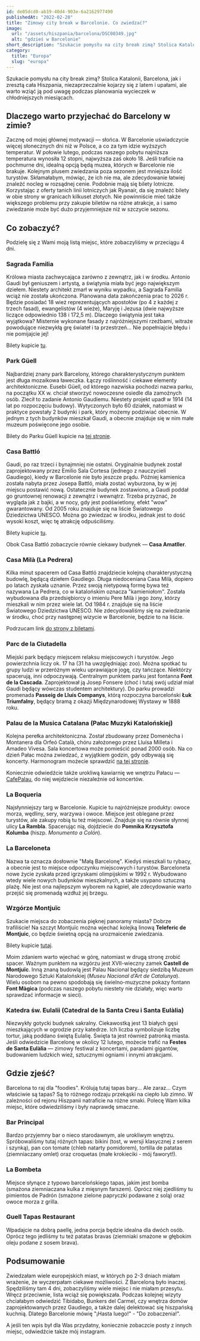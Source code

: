 ```yaml
---
id: de05dcd0-ab19-40d4-903e-6a2162977490
publishedAt: "2022-02-28"
title: "Zimowy city break w Barcelonie. Co zwiedzać?"
image:
  url: "/assets/hiszpania/barcelona/DSC00349.jpg"
  alt: "gdzieś w Barcelonie"
short_description: "Szukacie pomysłu na city break zimą? Stolica Katalonii, Barcelona, jak i zresztą cała Hiszpania, niezaprzeczalnie kojarzy się z latem i upałami, ale warto wziąć ją pod uwagę podczas planowania wycieczek w chłodniejszych miesiącach."
category:
  title: "Europa"
  slug: "europa"
---
```


Szukacie pomysłu na city break zimą? Stolica Katalonii, Barcelona, jak i zresztą cała Hiszpania, niezaprzeczalnie kojarzy się z latem i upałami, ale warto wziąć ją pod uwagę podczas planowania wycieczek w chłodniejszych miesiącach.

## Dlaczego warto przyjechać do Barcelony w zimie?

Zacznę od mojej głównej motywacji — słońca. W Barcelonie uświadczycie więcej słonecznych dni niż w Polsce, a co za tym idzie wyższych temperatur. W połowie lutego, podczas naszego pobytu najniższa temperatura wynosiła 12 stopni, najwyższa zaś około 18. Jeśli traficie na pochmurne dni, idealną opcją będą muzea, których w Barcelonie nie brakuje. Kolejnym plusem zwiedzania poza sezonem jest mniejsza ilość turystów. Skłamałabym, mówiąc, że ich nie ma, ale zdecydowanie łatwiej znaleźć nocleg w rozsądnej cenie. Podobnie mają się bilety lotnicze. Korzystając z oferty tanich linii lotniczych jak Ryanair, da się znaleźć bilety w obie strony w granicach kilkuset złotych. Nie powinniście mieć także większego problemu przy zakupie biletów na różne atrakcje, a i samo zwiedzanie może być dużo przyjemniejsze niż w szczycie sezonu.

## Co zobaczyć?

Podzielę się z Wami moją listą miejsc, które zobaczyliśmy w przeciągu 4 dni.

### Sagrada Familia

Królowa miasta zachwycająca zarówno z zewnątrz, jak i w środku. Antonio Gaudi był geniuszem i artystą, a świątynia miała być jego największym dziełem. Niestety architekt zmarł w wyniku wypadku, a Sagrada Familia wciąż nie została ukończona. Planowana data zakończenia prac to 2026 r. Będzie posiadać 18 wież reprezentujących apostołów (po 4 z każdej z trzech fasad), ewangelistów (4 wieże), Maryję i Jezusa (dwie najwyższe liczące odpowiednio 138 i 172,5 m). Dlaczego świątynia jest taka wyjątkowa? Misternie wykonane fasady z najróżniejszymi rzeźbami, witraże powodujące niezwykłą grę świateł i ta przestrzeń... Nie popełniajcie błędu i nie pomijajcie jej!

Bilety kupicie <a href="https://tickets.sagradafamilia.org/en" target="_blank" rel="noopener noreferrer">tu</a>.

### Park Güell

Najbardziej znany park Barcelony, którego charakterystycznym punktem jest długa mozaikowa ławeczka. Łączy roślinność i ciekawe elementy architektoniczne. Eusebi Güell, od którego nazwiska pochodzi nazwa parku, na początku XX w. chciał stworzyć nowoczesne osiedle dla zamożnych osób. Zlecił to zadanie Antonio Gaudiemu. Niestety projekt upadł w 1914 (14 lat po rozpoczęciu budowy). Wytyczonych było 60 działek, natomiast w praktyce powstały 2 budynki i park, który możemy podziwiać obecnie. W jednym z tych budynków mieszkał Gaudi, a obecnie znajduje się w nim małe muzeum poświęcone jego osobie.

Bilety do Parku Güell kupicie na <a href="https://tickets.sagradafamilia.org/en" target="_blank" rel="noopener noreferrer">tej stronie</a>.

### Casa Battló

Gaudi, po raz trzeci i bynajmniej nie ostatni. Oryginalnie budynek został zaprojektowany przez Emilio Sala Cortesa (jednego z nauczycieli Gaudiego), kiedy w Barcelonie nie było jeszcze prądu. Później kamienica została nabyta przez Josepa Battló, miała zostać wyburzona, by w jej miejscu postawić nową. Ostatecznie budynek zostawiono, a Gaudi poddał go gruntownej renowacji z zewnątrz i wewnątrz. Trzeba przyznać, że wygląda jak z bajki, a w nocy, gdy jest podświetlony, efekt "wow" gwarantowany. Od 2005 roku znajduje się na liście Światowego Dziedzictwa UNESCO. Można go zwiedzać w środku, jednak jest to dość wysoki koszt, więc tę atrakcję odpuściliśmy.

Bilety kupicie <a href="https://www.casabatllo.es/venta-entradas/" target="_blank" rel="noopener noreferrer">tu</a>.

Obok Casa Battló zobaczycie równie ciekawy budynek — **Casa Amatller**.

### Casa Milà (La Pedrera)

Kilka minut spacerem od Casa Battló znajdziecie kolejną charakterystyczną budowlę, będącą dziełem Gaudiego. Długa niedoceniana Casa Milà, dopiero po latach zyskała uznanie. Przez swoją nietypową formę bywa też nazywana La Pedrera, co w katalońskim oznacza "kamieniołom". Została wybudowana dla przedsiębiorcy o imieniu Pere Milà i jego żony, którzy mieszkali w nim przez wiele lat. Od 1984 r. znajduje się na liście Światowego Dziedzictwa UNESCO. Nie zdecydowaliśmy się na zwiedzanie w środku, choć przy następnej wizycie w Barcelonie, będzie to na liście.

Podrzucam link <a href="https://www.lapedrera.com/en/visitsstrony" target="_blank" rel="noopener noreferrer">do strony z biletami</a>.

### Parc de la Ciutadella

Miejski park będący miejscem relaksu miejscowych i turystów. Jego powierzchnia liczy ok. 17 ha (31 ha uwzględniając zoo). Można spotkać tu grupy ludzi w przeróżnym wieku uprawiające jogę, czy tańczące. Niektórzy spacerują, inni odpoczywają. Centralnym punktem parku jest fontanna **Font de la Cascada**. Zaprojektował ją Josep Fonsere (choć i tutaj swój udział miał Gaudi będący wówczas studentem architektury). Do parku prowadzi promenada **Passeig de Lluís Companys**, którą rozpoczyna barceloński **Łuk Triumfalny**, będący bramą z okazji Międzynarodowej Wystawy w 1888 roku.

### Palau de la Musica Catalana (Pałac Muzyki Katalońskiej)

Kolejna perełka architektoniczna. Został zbudowany przez Domenècha i Montanera dla Orfeó Català, chóru założonego przez Lluísa Milleta i Amadeo Vivesa. Sala koncertowa może pomieścić ponad 2000 osób. Na co dzień Pałac można zwiedzać, z wyjątkiem godzin, gdy odbywają się koncerty. Harmonogram możecie sprawdzić <a href="https://www.palaumusica.cat/en" target="_blank" rel="noopener noreferrer">na tej stronie</a>.

Koniecznie odwiedźcie także urokliwą kawiarnię we wnętrzu Pałacu — <a href="https://www.google.com/search?q=palau+de+la+musica+cafe&sxsrf=AJOqlzUkJ-T9QNjB3flhivETtROVZCQy5A%3A1674599937446&ei=AV7QY832GoSMrwSVuKvoCA&ved=0ahUKEwiN-6XzouH8AhUExosKHRXcCo0Q4dUDCA8&uact=5&oq=palau+de+la+musica+cafe&gs_lcp=Cgxnd3Mtd2l6LXNlcnAQAzIICAAQgAQQywEyBggAEBYQHjIGCAAQFhAeMgYIABAWEB4yBggAEBYQHjIGCAAQFhAeMgYIABAWEB4yBggAEBYQHjoKCAAQRxDWBBCwAzoJCAAQsAMQChBDOgcIABCwAxBDOhIILhDHARCvARDIAxCwAxBDGAE6DwguENQCEMgDELADEEMYAToLCC4QgAQQxwEQrwE6BQgAEIAESgQIQRgASgQIRhgBUNUKWLsWYO0ZaAFwAXgAgAGRAYgBjwWSAQMwLjWYAQCgAQHIARTAAQHaAQYIARABGAg&sclient=gws-wiz-serp" target="_blank" rel="noopener noreferrer">CafePalau</a>, do niej wejdziecie niezależnie od koncertów.

### La Boqueria

Najsłynniejszy targ w Barcelonie. Kupicie tu najróżniejsze produkty: owoce morza, wędliny, sery, warzywa i owoce. Miejsce jest oblegane przez turystów, ale zakupy robią tu też miejscowi. Znajduje się na równie słynnej ulicy **La Rambla**. Spacerując nią, dojdziecie do **Pomnika Krzysztofa Kolumba** (hiszp. _Monumento a Colón_).

### La Barceloneta

Nazwa ta oznacza dosłownie "Małą Barcelonę". Kiedyś mieszkali tu rybacy, a obecnie jest to miejsce odpoczynku miejscowych i turystów. Barceloneta nowe życie zyskała przed igrzyskami olimpijskimi w 1992 r. Wybudowano wtedy wiele nowych budynków mieszkalnych, a także usypano sztuczną plażę. Nie jest ona najlepszym wyborem na kąpiel, ale zdecydowanie warto przejść się promenadą wzdłuż jej brzegu.

### Wzgórze Montjuïc

Szukacie miejsca do zobaczenia pięknej panoramy miasta? Dobrze trafiliście! Na szczyt Montjuïc można wjechać kolejką linową **Teleferic de Montjuic**, co będzie świetną opcją na urozmaicenie zwiedzania.

Bilety kupicie <a href="https://www.telefericdemontjuic.cat/en" target="_blank" rel="noopener noreferrer">tutaj</a>.

Moim zdaniem warto wjechać w górę, natomiast w drugą stronę zrobić spacer. Ważnym punktem na wzgórzu jest XVII-wieczny zamek **Castell de Montjuïc**. Inną znaną budowlą jest Palau Nacional będący siedzibą Muzeum Narodowego Sztuki Katalońskiej (_*Museu Nacional d’Art de Catalunya*_). Wielu osobom na pewno spodobają się świelno-muzyczne pokazy fontann **Font Màgica** (podczas naszego pobytu niestety nie działały, więc warto sprawdzać informacje w sieci).

### Katedra św. Eulalii (Catedral de la Santa Creu i Santa Eulàlia)

Niezwykły gotycki budynek sakralny. Ciekawostką jest 13 białych gęsi mieszkających w ogrodzie przy katedrze. Ich liczba symbolizuje liczbę tortur, jaką poddano świętą Eulalię. Święta ta jest również patronką miasta. Jeśli odwiedzicie Barcelonę w okolicy 12 lutego, możecie trafić na **Festes de Santa Eulàlia** — zimowy festiwal z koncertami, paradami gigantów, budowaniem ludzkich wież, sztucznymi ogniami i innymi atrakcjami.

## Gdzie zjeść?

Barcelona to raj dla "foodies". Królują tutaj tapas bary... Ale zaraz... Czym właściwie są tapas? Są to różnego rodzaju przekąski na ciepło lub zimno. W zależności od rejonu Hiszpanii natraficie na różne smaki. Polecę Wam kilka miejsc, które odwiedziliśmy i były naprawdę smaczne.

### Bar Principal

Bardzo przyjemny bar o nieco starodawnym, ale urokliwym wnętrzu. Spróbowaliśmy tutaj różnych tapas: bikini (tost, w wersji klasycznej z serem i szynką), pan con tomate (chleb natarty pomidorem), tortilla de patatas (ziemniaczany omlet) oraz croquetas (małe krokieciki - mój faworyt!).

### La Bombeta

Miejsce słynące z typowo barcelońskiego tapas, jakim jest bomba (smażona ziemniaczana kulka z mięsnym farszem). Oprócz niej zjedliśmy tu pimientos de Padrón (smażone zielone papryczki podawane z solą) oraz owoce morza z grilla.

### Guell Tapas Restaurant

Wpadajcie na dobrą paellę, jedna porcja będzie idealna dla dwóch osób. Oprócz tego jedliśmy tu też patatas bravas (ziemniaki smażone w głębokim oleju podane z sosem brava).

## Podsumowanie

Zwiedzałam wiele europejskich miast, w których po 2-3 dniach miałam wrażenie, że wyczerpałam ciekawe możliwości. Z Barceloną było inaczej. Spędziliśmy tam 4 dni, zobaczyliśmy wiele miejsc i nie miałam przesytu. Wręcz przeciwnie, lista wciąż się powiększała. Podczas kolejnej wizyty chciałabym odwiedzić Tibidabo, Bunkers del Carmel, czy wnętrza domów zaprojektowanych przez Gaudiego, a także dalej delektować się hiszpańską kuchnią. Dlatego Barcelonie mówię "¡Hasta luego!" - "Do zobaczenia!".

A jeśli ten wpis był dla Was przydatny, koniecznie zobaczcie posty z innych miejsc, odwiedźcie także mój instagram.
